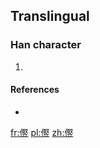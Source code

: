==Translingual==

===Han character===
{{Han char|rn=9|rad=人|as=13|sn=15|four=|canj=人尸水廿 (OSET)}}

# {{defn|Han|sort=人13}}

====References====
* {{Han ref|kx=0119.231|dkj=|dj=|hdz=10224.031|uh=3498|ud=13464|bh=|bd=}}

[[fr:㒘]]
[[pl:㒘]]
[[zh:㒘]]